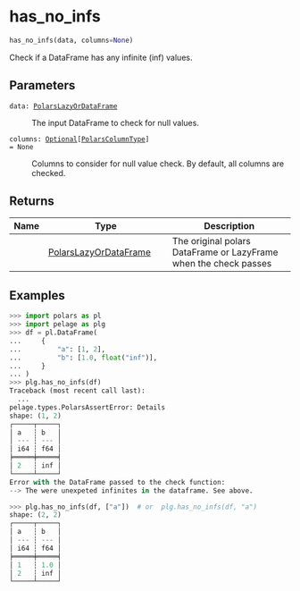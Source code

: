 # has_no_infs { #pelage.has_no_infs }

```python
has_no_infs(data, columns=None)
```

Check if a DataFrame has any infinite (inf) values.

## Parameters {.doc-section .doc-section-parameters}

<code><span class="parameter-name">data</span><span class="parameter-annotation-sep">:</span> <span class="parameter-annotation">[PolarsLazyOrDataFrame](`pelage.types.PolarsLazyOrDataFrame`)</span></code>

:   The input DataFrame to check for null values.

<code><span class="parameter-name">columns</span><span class="parameter-annotation-sep">:</span> <span class="parameter-annotation">[Optional](`typing.Optional`)\[[PolarsColumnType](`pelage.types.PolarsColumnType`)\]</span> <span class="parameter-default-sep">=</span> <span class="parameter-default">None</span></code>

:   Columns to consider for null value check. By default, all columns are checked.

## Returns {.doc-section .doc-section-returns}

| Name   | Type                                                          | Description                                                      |
|--------|---------------------------------------------------------------|------------------------------------------------------------------|
|        | [PolarsLazyOrDataFrame](`pelage.types.PolarsLazyOrDataFrame`) | The original polars DataFrame or LazyFrame when the check passes |

## Examples {.doc-section .doc-section-examples}

```python
>>> import polars as pl
>>> import pelage as plg
>>> df = pl.DataFrame(
...     {
...         "a": [1, 2],
...         "b": [1.0, float("inf")],
...     }
... )
>>> plg.has_no_infs(df)
Traceback (most recent call last):
  ...
pelage.types.PolarsAssertError: Details
shape: (1, 2)
┌─────┬─────┐
│ a   ┆ b   │
│ --- ┆ --- │
│ i64 ┆ f64 │
╞═════╪═════╡
│ 2   ┆ inf │
└─────┴─────┘
Error with the DataFrame passed to the check function:
--> The were unexpeted infinites in the dataframe. See above.
```

```python
>>> plg.has_no_infs(df, ["a"])  # or  plg.has_no_infs(df, "a")
shape: (2, 2)
┌─────┬─────┐
│ a   ┆ b   │
│ --- ┆ --- │
│ i64 ┆ f64 │
╞═════╪═════╡
│ 1   ┆ 1.0 │
│ 2   ┆ inf │
└─────┴─────┘
```
